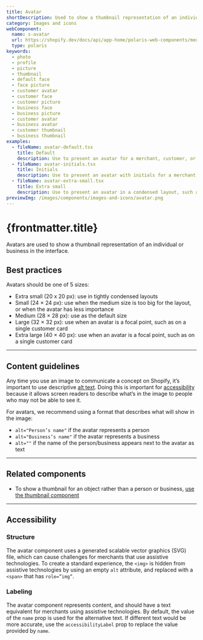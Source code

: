 ```yaml
---
title: Avatar
shortDescription: Used to show a thumbnail representation of an individual or business in the interface.
category: Images and icons
webComponent:
  name: s-avatar
  url: https://shopify.dev/docs/api/app-home/polaris-web-components/media/avatar
  type: polaris
keywords:
  - photo
  - profile
  - picture
  - thumbnail
  - default face
  - face picture
  - customer avatar
  - customer face
  - customer picture
  - business face
  - business picture
  - customer avatar
  - business avatar
  - customer thumbnail
  - business thumbnail
examples:
  - fileName: avatar-default.tsx
    title: Default
    description: Use to present an avatar for a merchant, customer, or business.
  - fileName: avatar-initials.tsx
    title: Initials
    description: Use to present an avatar with initials for a merchant, customer, or business.
  - fileName: avatar-extra-small.tsx
    title: Extra small
    description: Use to present an avatar in a condensed layout, such as a data table cell or an action list item.
previewImg: /images/components/images-and-icons/avatar.png
---
```


# {frontmatter.title}

<Lede>

Avatars are used to show a thumbnail representation of an individual or business in the interface.

</Lede>

<WebComponentBanner
  componentName={frontmatter.title}
  webComponentName={frontmatter.webComponent.name}
  webComponentUrl={frontmatter.webComponent.url}
  type={frontmatter.webComponent.type}
/>

<Examples />

<Props componentName={frontmatter.title} />

## Best practices

Avatars should be one of 5 sizes:

- Extra small (20 x 20 px): use in tightly condensed layouts
- Small (24 × 24 px): use when the medium size is too big for the layout, or when the avatar has less importance
- Medium (28 × 28 px): use as the default size
- Large (32 × 32 px): use when an avatar is a focal point, such as on a single customer card
- Extra large (40 × 40 px): use when an avatar is a focal point, such as on a single customer card

---

## Content guidelines

Any time you use an image to communicate a concept on Shopify, it’s important to use descriptive [alt text](https://polaris.shopify.com/content/alternative-text). Doing this is important for [accessibility](https://polaris.shopify.com/foundations/accessibility) because it allows screen readers to describe what’s in the image to people who may not be able to see it.

For avatars, we recommend using a format that describes what will show in the image:

- `alt="Person’s name"` if the avatar represents a person
- `alt="Business’s name"` if the avatar represents a business
- `alt=""` if the name of the person/business appears next to the avatar as text

---

## Related components

- To show a thumbnail for an object rather than a person or business, [use the thumbnail component](https://polaris.shopify.com/components/thumbnail)

---

## Accessibility

### Structure

The avatar component uses a generated scalable vector graphics (SVG) file, which can cause challenges for merchants that use assistive technologies. To create a standard experience, the `<img>` is hidden from assistive technologies by using an empty `alt` attribute, and replaced with a `<span>` that has `role=”img”`.

### Labeling

The avatar component represents content, and should have a text equivalent for merchants using assistive technologies. By default, the value of the `name` prop is used for the alternative text. If different text would be more accurate, use the `accessibilityLabel` prop to replace the value provided by `name`.
